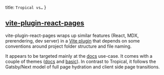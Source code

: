   title: `Tropical vs…`
}

## [vite-plugin-react-pages](https://github.com/vitejs/vite-plugin-react-pages)

vite-plugin-react-pages wraps up similar features (React, MDX, prerendering, dev server) in a [Vite plugin](https://vitejs.dev/guide/api-plugin.html) that depends on some conventions around project folder structure and file naming.

It appears to be targeted mainly at the [docs](https://docusaurus.io/) use-case. It comes with a couple of themes ([docs](https://github.com/vitejs/vite-plugin-react-pages/tree/master/packages/theme-doc) and [basic](https://github.com/vitejs/vite-plugin-react-pages/tree/master/packages/theme-basic)). In contrast to Tropical, it follows the Gatsby/Next model of full page hydration and client side page transitions.
